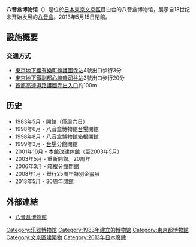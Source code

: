 {{Infobox Museum
|name=八音盒博物馆<br />オルゴールの小さな博物館<br />The Museum of<br />Mechanical Musical Instruments
|image=Orugoru no Chiisana Hakubutsukan.JPG
|type=自動演奏樂器
|座標={{coord|35|43|8.1|N|139|43|26.5|E|display=title,inline|region:JP-13_type:landmark}}
|占地面积=780m<sup>2</sup>
|established=1983年5月15日
|dissolved=2013年5月15日
|地址=[[東京都|東京都]][[文京區|文京區]]目白台3-25-14
}}
'''八音盒博物馆'''（{{lang|ja|オルゴールの小さな博物館}}）是位於[[日本|日本]][[東京|東京]][[文京區|文京區]]目白台的八音盒博物馆，展示自18世纪末开始发展的[[八音盒|八音盒]]。2013年5月15日閉館。

== 設施概要 ==
=== 交通方式 ===
* [[東京地下鐵有樂町線|東京地下鐵有樂町線]][[護國寺站|護國寺站]]4號出口步行3分
* [[東京地下鐵副都心線|東京地下鐵副都心線]][[雜司谷站|雜司谷站]]3號出口步行20分
* [[首都高速道路|首都高速道路]][[護國寺出入口|護國寺出入口]]約100m

== 历史 ==
* 1983年5月 - 開館（僅周六日）
* 1998年6月 - 八音盒博物館[[台場|台場]]開館
* 1998年8月 - 八音盒博物館[[箱根|箱根]]開館
* 1999年3月 - [[台場|台場]]分館閉館
* 2001年10月 - 本館改建休館（至2003年5月）
* 2003年5月 - 重新開館。20周年
* 2006年3月 - [[箱根|箱根]]分館閉館
* 2008年1月 - 舉行25周年特別企畫展
* 2013年5月 - 30周年閉館

== 外部連結 ==
{{Commonscat|Orugoru no Chiisana Hakubutsukan}}
* [http://www.musemuse.jp/ 八音盒博物館] {{Wayback|url=http://www.musemuse.jp/ |date=20200928224214 }}
{{DEFAULTSORT:Orugoru no Chiisana Hakubutsukan}}

[[Category:乐器博物馆|Category:乐器博物馆]]
[[Category:1983年建立的博物馆|Category:1983年建立的博物馆]]
[[Category:東京都博物館|Category:東京都博物館]]
[[Category:文京區建築物|Category:文京區建築物]]
[[Category:2013年日本廢除|Category:2013年日本廢除]]